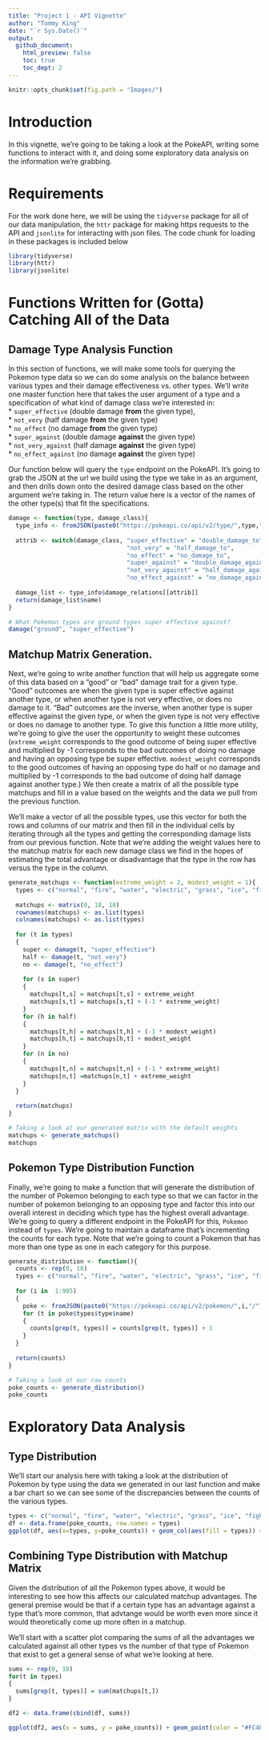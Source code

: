 ```yaml
---
title: "Project 1 - API Vignette"
author: "Tommy King"
date: "`r Sys.Date()`"
output:
  github_document:
    html_preview: false
    toc: true
    toc_dept: 2
---
```


```r
knitr::opts_chunk$set(fig.path = "Images/")
```  
  
# Introduction  
In this vignette, we're going to be taking a look at the PokeAPI, writing some functions to interact with it, and doing some exploratory data analysis on the information we're grabbing.  
  
# Requirements  
For the work done here, we will be using the `tidyverse` package for all of our data manipulation, the `httr` package for making https requests to the API and `jsonlite` for interacting with json files. The code chunk for loading in these packages is included below  
  
```r
library(tidyverse)
library(httr)
library(jsonlite)
```  
  
# Functions Written for (Gotta) Catching All of the Data  
  
## Damage Type Analysis Function
In this section of functions, we will make some tools for querying the Pokemon type data so we can do some analysis on the balance between various types and their damage effectiveness vs. other types. We'll write one master function here that takes the user argument of a type and a specification of what kind of damage class we're interested in:  
 * `super_effective` (double damage **from** the given type),  
 * `not_very` (half damage **from** the given type)  
 * `no_effect` (no damage **from** the given type)  
 * `super_against` (double damage **against** the given type)  
 * `not_very_against` (half damage **against** the given type)  
 * `no_effect_against` (no damage **against** the given type)  
  
Our function below will query the `type` endpoint on the PokeAPI. It's going to grab the JSON at the url we build using the type we take in as an argument, and then drills down onto the desired damage class based on the other argument we're taking in. The return value here is a vector of the names of the other type(s) that fit the specifications.  
  
```r
damage <- function(type, damage_class){
  type_info <- fromJSON(paste0("https://pokeapi.co/api/v2/type/",type,"/"))
 
  attrib <- switch(damage_class, "super_effective" = "double_damage_to",
                                 "not_very" = "half_damage_to",
                                 "no_effect" = "no_damage_to",
                                 "super_against" = "double_damage_against",
                                 "not_very_against" = "half_damage_against",
                                 "no_effect_against" = "no_damage_against")
  
  damage_list <- type_info$damage_relations[[attrib]]
  return(damage_list$name)
}

# What Pokemon types are ground types super effective against?
damage("ground", "super_effective")
```
  
## Matchup Matrix Generation.  
Next, we're going to write another function that will help us aggregate some of this data based on a "good" or "bad" damage trait for a given type. "Good" outcomes are when the given type is super effective against another type, or when another type is not very effective, or does no damage to it. "Bad" outcomes are the inverse, when another type is super effective against the given type, or when the given type is not very effective or does no damage to another type. To give this function a little more utility, we're going to give the user the opportunity to weight these outcomes (`extreme_weight` corresponds to the good outcome of being super effective and multiplied by -1 corresponds to the bad outcomes of doing no damage and having an opposing type be super effective. `modest_weight` corresponds to the good outcomes of having an opposing type do half or no damage and multiplied by -1 corresponds to the bad outcome of doing half damage against another type.) We then create a matrix of all the possible type matchups and fill in a value based on the weights and the data we pull from the previous function.  

We'll make a vector of all the possible types, use this vector for both the rows and columns of our matrix and then fill in the individual cells by iterating through all the types and getting the corresponding damage lists from our previous function. Note that we're adding the weight values here to the matchup matrix for each new damage class we find in the hopes of estimating the total advantage or disadvantage that the type in the row has versus the type in the column.  
  
```r
generate_matchups <- function(extreme_weight = 2, modest_weight = 1){  
  types <- c("normal", "fire", "water", "electric", "grass", "ice", "fighting", "poison", "ground",          "flying", "psychic", "bug", "rock", "ghost", "dragon", "dark", "steel", "fairy")
  
  matchups <- matrix(0, 18, 18)
  rownames(matchups) <- as.list(types)
  colnames(matchups) <- as.list(types)
  
  for (t in types)
  {
    super <- damage(t, "super_effective")
    half <- damage(t, "not_very")
    no <- damage(t, "no_effect")
    
    for (s in super)
    {
      matchups[t,s] = matchups[t,s] + extreme_weight
      matchups[s,t] = matchups[s,t] + (-1 * extreme_weight)
    }
    for (h in half)
    {
      matchups[t,h] = matchups[t,h] + (-1 * modest_weight)
      matchups[h,t] = matchups[h,t] + modest_weight
    }
    for (n in no)
    {
      matchups[t,n] = matchups[t,n] + (-1 * extreme_weight)
      matchups[n,t] =matchups[n,t] + extreme_weight
    }
  }
  
  return(matchups)
}

# Taking a look at our generated matrix with the default weights
matchups <- generate_matchups()
matchups
```
  
## Pokemon Type Distribution Function  
Finally, we're going to make a function that will generate the distribution of the number of Pokemon belonging to each type so that we can factor in the number of pokemon belonging to an opposing type and factor this into our overall interest in deciding which type has the highest overall advantage. We're going to query a different endpoint in the PokeAPI for this, `Pokemon` instead of `types`. We're going to maintain a dataframe that's incrementing the counts for each type. Note that we're going to count a Pokemon that has more than one type as one in each category for this purpose.  
  
```r
generate_distribution <- function(){
  counts <- rep(0, 18)
  types <- c("normal", "fire", "water", "electric", "grass", "ice", "fighting", "poison", "ground",          "flying", "psychic", "bug", "rock", "ghost", "dragon", "dark", "steel", "fairy")
  
  for (i in  1:905)
  {
    poke <- fromJSON(paste0("https://pokeapi.co/api/v2/pokemon/",i,"/"))
    for (t in poke$types$type$name)
    {
      counts[grep(t, types)] = counts[grep(t, types)] + 1
    }
  }
  
  return(counts)
}

# Taking a look at our raw counts
poke_counts <- generate_distribution()
poke_counts
```
  
# Exploratory Data Analysis
  
## Type Distribution  
We'll start our analysis here with taking a look at the distribution of Pokemon by type using the data we generated in our last function and make a bar chart so we can see some of the discrepancies between the counts of the various types.  
  
```r
types <- c("normal", "fire", "water", "electric", "grass", "ice", "fighting", "poison", "ground",          "flying", "psychic", "bug", "rock", "ghost", "dragon", "dark", "steel", "fairy")
df <- data.frame(poke_counts, row.names = types)
ggplot(df, aes(x=types, y=poke_counts)) + geom_col(aes(fill = types)) + ylab("# of Pokemon") + ggtitle("Pokemon Count by Type")
```
  
## Combining Type Distribution with Matchup Matrix
Given the distribution of all the Pokemon types above, it would be interesting to see how this affects our calculated matchup advantages. The general premise would be that if a certain type has an advantage against a type that's more common, that advtange would be worth even more since it would theoretically come up more often in a matchup.  
  
We'll start with a scatter plot comparing the sums of all the advantages we calculated against all other types vs the number of that type of Pokemon that exist to get a general sense of what we're looking at here.  
  
```r
sums <- rep(0, 18)
for(t in types)
{
  sums[grep(t, types)] = sum(matchups[t,])
}

df2 <- data.frame(cbind(df, sums))

ggplot(df2, aes(x = sums, y = poke_counts)) + geom_point(color = "#FC4E07") + xlab("Sum of Advantage Calculations") + ylab("# of Pokemon") + ggtitle("Type Advantage Sum vs # of Pokemon")
```
